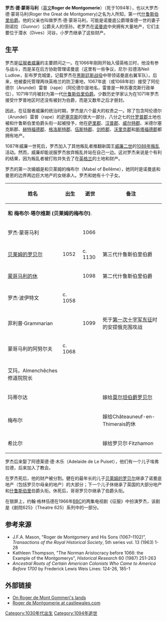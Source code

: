 '''罗杰·德·蒙哥马利'''（[[英文|英文]]'''Roger de Montgomerie'''）（死于1094年），也以大罗杰·德·蒙哥马利(Roger the Great de Montgomery)之名为人所知，第一代[[什鲁斯伯里伯爵|什鲁斯伯里伯爵]]。他的父亲也叫做罗杰·德·蒙哥马利，可能是诺曼底公爵理查德一世的妻子刚诺拉（Gunnor）公爵夫人的侄孙。老罗杰在[[诺曼底|诺曼底]]中央拥有大量地产，它们主要位于潜水（Dives）河谷，小罗杰继承了这些财产。

== 生平 ==
罗杰是[[威廉一世_(英格兰)|征服者威廉]]的主要顾问之一。在1066年刚刚开始入侵英格兰时，他没有参与战斗，而是呆在后方协助管理诺曼底（这里有一些争议，尼尔·拉德洛Neil Ludlow，彭布罗克城堡，记载罗杰在[[黑斯廷斯战役|黑斯廷斯战役]]中带领诺曼底右翼军队）。后来，他被委托管理两块英格兰的防卫重地，1067年底（或1068年初）接受了阿伦德尔（Arundel）雷普（rape）（阿伦德尔是地名，雷普是一种苏塞克斯行政单位），1071年11月被封为第一代[[什鲁斯伯里伯爵|什鲁斯伯里伯爵]]。少数历史学家认为在1071年罗杰接受什罗普地区时还没有被封为伯爵，而是又数年之后才册封。

因此，在征服者威廉的统治时期，罗杰是六个最大的权贵之一。除了包含阿伦德尔（Arundel）雷普（rape）的[[萨塞克斯郡|萨塞克斯]]的很大一部分，八分之七的[[什罗普郡|什罗普郡]]土地也被和什鲁斯伯里伯爵头衔一起被授予，他在[[萨里郡|萨里郡]]、[[汉普郡|汉普郡]]、[[威尔特郡|威尔特郡]]、米德尔塞克斯郡、[[赫特福德郡|赫特福德郡]]、[[格洛斯特郡|格洛斯特郡]]、[[伍斯特郡|伍斯特郡]]、[[剑桥郡|剑桥郡]]、[[沃里克郡|沃里克郡]]和[[斯塔福德郡|斯塔福德郡]]都拥有地产。

1087年威廉一世死后，罗杰加入了其他叛乱者推翻新国王[[威廉二世_(英格兰)|威廉二世]]的[[1088年叛乱|1088年叛乱]]活动。然而，威廉却能说服罗杰放弃叛乱并站在自己一边。这对罗杰来说是个有利的结果，因为叛乱者被打败并失去了在[[英格兰|英格兰]]的土地和财产。

罗杰的第一次婚姻是和贝莱姆的梅布尔（Mabel of Bellême），她同时是诺曼底和曼恩的边界两边巨大地产的女继承人。罗杰和她有十个子女。

{{clear}}

{| border="1" align="center" cellspacing="0" cellpadding="5"
|- bgcolor=cccccc
!姓名!!出生!!逝世!!备注
|-
| colspan=4|'''和 梅布尔·塔尔维斯 (贝莱姆的梅布尔)'''.
|-
| 罗杰·蒙哥马利||   || 1066 ||  
|-
| [[贝莱姆的罗贝尔_(第三代什鲁斯伯里伯爵)|贝莱姆的罗贝尔]] || 1052 || c. 1130 || 第三代什鲁斯伯里伯爵
|-
| [[蒙哥马利的休_(第二代什鲁斯伯里伯爵)|蒙哥马利的休]] ||   || 1098 || 第二代什鲁斯伯里伯爵
|-
| 罗杰·波伊特文 || c. 1058 ||   ||  
|-
| 菲利普·Grammarian ||   || 1099 || 死于[[第一次十字军东征|第一次十字军东征]]时的安提俄克围攻战
|-
| 蒙哥马利的阿努尔夫 || c. 1068 ||   ||  
|-
| 艾玛，Almenchêches修道院院长 ||   ||   ||  
|-
| 玛蒂尔达 ||   ||   || 嫁给[[罗贝尔_(莫尔坦伯爵)|莫尔坦伯爵罗贝尔]]
|-
| 梅布尔 ||   ||   || 嫁给Châteauneuf-en-Thimerais的休
|-
| 希比尔 ||   ||   || 嫁给罗贝尔·Fitzhamon
|}

罗杰后来娶了阿德莱德·德·木乐（Adelaide de Le Puiset），他们有一个儿子埃弗拉德，后来加入了教会。

在罗杰死后，他的财产被分割。健在的最年长的儿子[[贝莱姆的罗贝尔_(第三代什鲁斯伯里伯爵)|贝莱姆的罗贝尔]]继承了诺曼底地产（包括罗贝尔母亲的地产）的大部分；下一个儿子休继承了英国的大部分地产和[[什鲁斯伯里|什鲁斯伯里]]伯爵头衔。休死后，哥哥罗贝尔继承了伯爵头衔。

在银屏上，约翰·格林伍德在1966年[[BBC|BBC]]的两集电视剧《征服》中扮演罗杰，该剧是《剧院625》（Theatre 625）系列中的一部分。

== 参考来源 ==
* J.F.A. Mason, "Roger de Montgomery and His Sons (1067–1102)", ''Transactions of the Royal Historical Society'', 5th series vol. 13 (1963) 1-28
* Kathleen Thompson, "The Norman Aristocracy before 1066: the Example of the Montgomerys", ''Historical Research'' 60 (1987) 251-263
* ''Ancestral Roots of Certain American Colonists Who Came to America Before 1700'' by Frederick Lewis Weis Lines: 124-26, 185-1

== 外部链接 ==
* [http://vimoutiers.net/Pictures_surroundings.htm On Roger de Mont Gommeri's lands] {{Wayback|url=http://vimoutiers.net/Pictures_surroundings.htm |date=20090923165415 }}
* [http://www.castlewales.com/roger_m.html Roger de Montgomerie at castlewales.com] {{Wayback|url=http://www.castlewales.com/roger_m.html |date=20100102062823 }}

{{start box}}
{{s-reg | en}}
{{succession box | title=[[什鲁斯伯里伯爵|什鲁斯伯里伯爵]] | before=首任 | after=[[蒙哥马利的休_(第二代什鲁斯伯里伯爵)|蒙哥马利的休]] | years=1074–1094}}
{{end box}}

{{DEFAULTSORT:Montgomerie, Roger de 1st Earl of Shrewsbury}}
{{什魯斯伯里伯爵}}
[[Category:1030年代出生|Category:1030年代出生]]
[[Category:1094年逝世|Category:1094年逝世]]